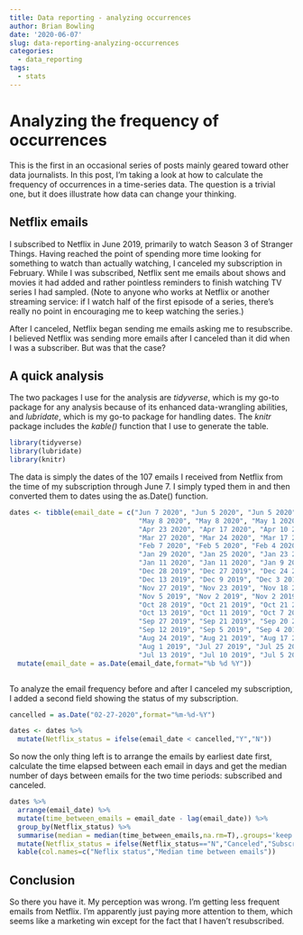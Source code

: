 ```yaml
---
title: Data reporting - analyzing occurrences
author: Brian Bowling
date: '2020-06-07'
slug: data-reporting-analyzing-occurrences
categories:
  - data_reporting
tags:
  - stats
---
```


# Analyzing the frequency of occurrences

This is the first in an occasional series of posts mainly geared toward other data journalists. In this post, I'm taking a look at how to calculate the frequency of occurrences in a time-series data. The question is a trivial one, but it does illustrate how data can change your thinking.

## Netflix emails

I subscribed to Netflix in June 2019, primarily to watch Season 3 of Stranger Things. Having reached the point of spending more time looking for something to watch than actually watching, I canceled my subscription in February. While I was subscribed, Netflix sent me emails about shows and movies it had added and rather pointless reminders to finish watching TV series I had sampled. (Note to anyone who works at Netflix or another streaming service: if I watch half of the first episode of a series, there's really no point in encouraging me to keep watching the series.)

After I canceled, Netflix began sending me emails asking me to resubscribe. I believed Netflix was sending more emails after I canceled than it did when I was a subscriber. But was that the case?

## A quick analysis

The two packages I use for the analysis are *tidyverse*, which is my go-to package for any analysis because of its enhanced data-wrangling abilities, and *lubridate*, which is my go-to package for handling dates. The *knitr* package includes the *kable()* function that I use to generate the table.

```r

library(tidyverse)
library(lubridate)
library(knitr)

```

The data is simply the dates of the 107 emails I received from Netflix from the time of my subscription through June 7. I simply typed them in and then converted them to dates using the as.Date() function. 

```r

dates <- tibble(email_date = c("Jun 7 2020", "Jun 5 2020", "Jun 5 2020", "May 29 2020", "May 25 2020", "May 15 2020",
                                "May 8 2020", "May 8 2020", "May 1 2020", "Apr 26 2020", "Apr 24 2020",
                                "Apr 23 2020", "Apr 17 2020", "Apr 10 2020", "Apr 8 2020", "Apr 3 2020", "Mar 28 2020",
                                "Mar 27 2020", "Mar 24 2020", "Mar 17 2020", "Feb 27 2020", "Feb 8 2020", "Feb 7 2020",
                                "Feb 7 2020", "Feb 5 2020", "Feb 4 2020", "Feb 3 2020", "Jan 30 2020", "Jan 30 2020",
                                "Jan 29 2020", "Jan 25 2020", "Jan 23 2020", "Jan 19 2020", "Jan 18 2020", "Jan 17 2020",
                                "Jan 11 2020", "Jan 11 2020", "Jan 9 2020", "Jan 5 2020", "Jan 4 2020", "Jan 1 2020",
                                "Dec 28 2019", "Dec 27 2019", "Dec 24 2019", "Dec 20 2019", "Dec 20 2019", "Dec 16 2019",
                                "Dec 13 2019", "Dec 9 2019", "Dec 3 2019", "Dec 1 2019", "Nov 30 2019", "Nov 29 2019",
                                "Nov 27 2019", "Nov 23 2019", "Nov 18 2019", "Nov 16 2019", "Nov 12 2019", "Nov 9 2019",
                                "Nov 5 2019", "Nov 2 2019", "Nov 2 2019", "Nov 1 2019", "Oct 30 2019", "Oct 28 2019",
                                "Oct 28 2019", "Oct 21 2019", "Oct 21 2019", "Oct 20 2019", "Oct 19 2019", "Oct 15 2019",
                                "Oct 13 2019", "Oct 11 2019", "Oct 7 2019", "Oct 5 2019", "Oct 4 2019", "Sep 30 2019",
                                "Sep 27 2019", "Sep 21 2019", "Sep 20 2019", "Sep 14 2019", "Sep 14 2019", "Sep 13 2019",
                                "Sep 12 2019", "Sep 5 2019", "Sep 4 2019", "Aug 31 2019", "Aug 30 2019", "Aug 24 2019",
                                "Aug 24 2019", "Aug 21 2019", "Aug 17 2019", "Aug 10 2019", "Aug 8 2019", "Aug 3 2019",
                                "Aug 1 2019", "Jul 27 2019", "Jul 25 2019", "Jul 20 2019", "Jul 17 2019", "Jul 13 2019",
                                "Jul 13 2019", "Jul 10 2019", "Jul 5 2019", "Jul 4 2019", "Jun 26 2019", "Jun 8 2019")) %>% 
  mutate(email_date = as.Date(email_date,format="%b %d %Y"))



```

To analyze the email frequency before and after I canceled my subscription, I added a second field showing the status of my subscription.

```r
cancelled = as.Date("02-27-2020",format="%m-%d-%Y")

dates <- dates %>% 
  mutate(Netflix_status = ifelse(email_date < cancelled,"Y","N"))
```

So now the only thing left is to arrange the emails by earliest date first, calculate the time elapsed between each email in days and get the median number of days between emails for the two time periods: subscribed and canceled.

```r

dates %>%
  arrange(email_date) %>% 
  mutate(time_between_emails = email_date - lag(email_date)) %>% 
  group_by(Netflix_status) %>% 
  summarise(median = median(time_between_emails,na.rm=T),.groups='keep') %>% 
  mutate(Netflix_status = ifelse(Netflix_status=="N","Canceled","Subscribed")) %>% 
  kable(col.names=c("Neflix status","Median time between emails"))


```

## Conclusion

So there you have it. My perception was wrong. I'm getting less frequent emails from Netflix. I'm apparently just paying more attention to them, which seems like a marketing win except for the fact that I haven't resubscribed.
